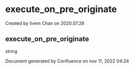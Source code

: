 
# execute_on_pre_originate 

 Created by  livem Chan on 2020.07.28

## execute_on_pre_originate

string

Document generated by Confluence on nov 11, 2022 04:24
